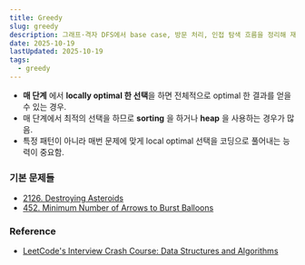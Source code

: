 ```yaml
---
title: Greedy
slug: greedy
description: 그래프·격자 DFS에서 base case, 방문 처리, 인접 탐색 흐름을 정리해 재사용 가능한 사고 틀 만들기
date: 2025-10-19    
lastUpdated: 2025-10-19
tags:
  - greedy
---
```


* **매 단계** 에서 **locally optimal 한 선택**을 하면 전체적으로 optimal 한 결과를 얻을 수 있는 경우.
* 매 단계에서 최적의 선택을 하므로 **sorting** 을 하거나 **heap** 을 사용하는 경우가 많음.
* 특정 패턴이 아니라 매번 문제에 맞게 local optimal 선택을 코딩으로 풀어내는 능력이 중요함.


### 기본 문제들

* [2126. Destroying Asteroids](/blog/destroying-asteroids/)
* [452. Minimum Number of Arrows to Burst Balloons](/blog/minimum-number-of-arrows-to-burst-balloons/)

### Reference

- [LeetCode's Interview Crash Course: Data Structures and Algorithms](https://leetcode.com/explore/interview/card/leetcodes-interview-crash-course-data-structures-and-algorithms/?vacRef=problembanner)

